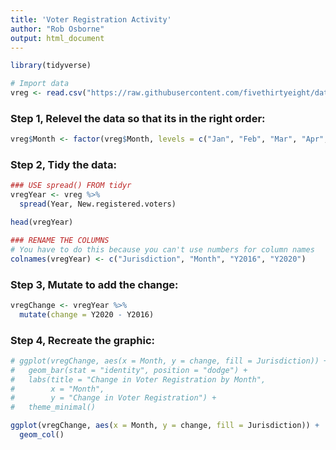 ```yaml
---
title: 'Voter Registration Activity'
author: "Rob Osborne"
output: html_document
---
```


```r
library(tidyverse)
```

```r
# Import data
vreg <- read.csv("https://raw.githubusercontent.com/fivethirtyeight/data/master/voter-registration/new-voter-registrations.csv", header = TRUE)
```

### Step 1, Relevel the data so that its in the right order:
```r
vreg$Month <- factor(vreg$Month, levels = c("Jan", "Feb", "Mar", "Apr", "May"))
```

### Step 2, Tidy the data:
```r
### USE spread() FROM tidyr
vregYear <- vreg %>%
  spread(Year, New.registered.voters)

head(vregYear)

### RENAME THE COLUMNS
# You have to do this because you can't use numbers for column names
colnames(vregYear) <- c("Jurisdiction", "Month", "Y2016", "Y2020")
```

### Step 3, Mutate to add the change:
```r
vregChange <- vregYear %>%
  mutate(change = Y2020 - Y2016)
```

### Step 4, Recreate the graphic:
```r
# ggplot(vregChange, aes(x = Month, y = change, fill = Jurisdiction)) +
#   geom_bar(stat = "identity", position = "dodge") +
#   labs(title = "Change in Voter Registration by Month",
#        x = "Month",
#        y = "Change in Voter Registration") +
#   theme_minimal()

ggplot(vregChange, aes(x = Month, y = change, fill = Jurisdiction)) +
  geom_col()
```
